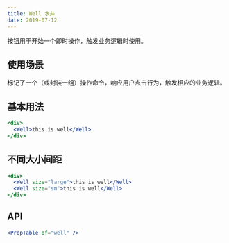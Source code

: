 ```yaml
---
title: Well 水井
date: 2019-07-12
---
```


按钮用于开始一个即时操作，触发业务逻辑时使用。

## 使用场景

标记了一个（或封装一组）操作命令，响应用户点击行为，触发相应的业务逻辑。

## 基本用法

```jsx
<div>
  <Well>this is well</Well>
</div>
```

## 不同大小间距

```jsx
<div>
  <Well size="large">this is well</Well>
  <Well size="sm">this is well</Well>
</div>
```

## API

```jsx previewOnly
<PropTable of="well" />
```
